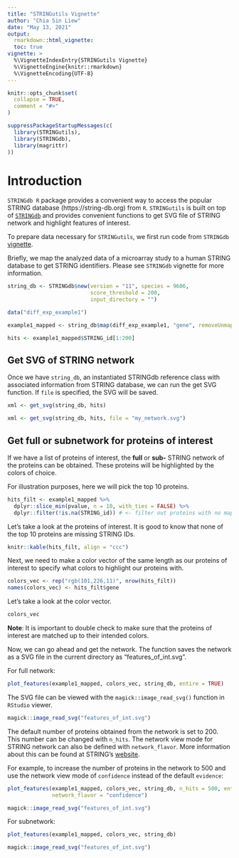 ```yaml
---
title: "STRINGutils Vignette"
author: "Chia Sin Liew"
date: "May 13, 2021"
output: 
  rmarkdown::html_vignette:
  toc: true
vignette: >
  %\VignetteIndexEntry{STRINGutils Vignette}
  %\VignetteEngine{knitr::rmarkdown}
  %\VignetteEncoding{UTF-8}
---
```


```r
knitr::opts_chunk$set(
  collapse = TRUE,
  comment = "#>"
)
```

```r
suppressPackageStartupMessages(c(
  library(STRINGutils),
  library(STRINGdb),
  library(magrittr)
))
```
# Introduction

`STRINGdb R` package provides a convenient way to access the popular STRING
database (https://string-db.org) from `R`. `STRINGutils` is built on top of [`STRINGdb`](https://www.bioconductor.org/packages/release/bioc/html/STRINGdb.html) 
and provides convenient functions to get SVG file of STRING network and 
highlight features of interest.

To prepare data necessary for `STRINGutils`, we first run code from `STRINGdb`
[vignette](https://www.bioconductor.org/packages/release/bioc/vignettes/STRINGdb/inst/doc/STRINGdb.pdf).

Briefly, we map the analyzed data of a microarray study to a human STRING database 
to get STRING identifiers. Please see `STRINGdb` vignette for more information.

```r
string_db <- STRINGdb$new(version = "11", species = 9606,
                          score_threshold = 200,
                          input_directory = "")

data("diff_exp_example1")

example1_mapped <- string_db$map(diff_exp_example1, "gene", removeUnmappedRows = TRUE)

hits <- example1_mapped$STRING_id[1:200]
```

## Get SVG of STRING network 

Once we have `string_db`, an instantiated STRINGdb reference class with associated 
information from STRING database, we can run the get SVG function. If `file` is
specified, the SVG will be saved.

```r
xml <- get_svg(string_db, hits)
```
```r
xml <- get_svg(string_db, hits, file = "my_network.svg")
```

## Get full or subnetwork for proteins of interest

If we have a list of proteins of interest, the **full** or **sub-** STRING network of the proteins can be obtained. These proteins will be highlighted by the colors of choice.

For illustration purposes, here we will pick the top 10 proteins.

```r
hits_filt <- example1_mapped %>%
  dplyr::slice_min(pvalue, n = 10, with_ties = FALSE) %>%
  dplyr::filter(!is.na(STRING_id)) # <- filter out proteins with no mapped STRING IDs
```

Let's take a look at the proteins of interest. It is good to know that none of the
top 10 proteins are missing STRING IDs.

```r
knitr::kable(hits_filt, align = "ccc")
```

Next, we need to make a color vector of the same length as our proteins of interest
to specify what colors to highlight our proteins with.

```r
colors_vec <- rep("rgb(101,226,11)", nrow(hits_filt))
names(colors_vec) <- hits_filt$gene 
```

Let's take a look at the color vector. 

```r
colors_vec
```

**Note**: It is important to double check to make sure that the proteins of interest
are matched up to their intended colors. 

Now, we can go ahead and get the network. The function saves the network as a SVG 
file in the current directory as "features_of_int.svg".

For full network:

```r
plot_features(example1_mapped, colors_vec, string_db, entire = TRUE)
```

The SVG file can be viewed with the `magick::image_read_svg()` function in `RStudio`
viewer.

```r
magick::image_read_svg("features_of_int.svg")
```

The default number of proteins obtained from the network is set to 200. This number can be changed with `n_hits`. The network view mode for STRING network can also be
defined with `network_flavor`. More information about this can be found at STRING's [website](https://string-db.org).

For example, to increase the number of proteins in the network to 500 and use the
network view mode of `confidence` instead of the default `evidence`:

```r
plot_features(example1_mapped, colors_vec, string_db, n_hits = 500, entire = TRUE,
              network_flavor = "confidence")
```
```r
magick::image_read_svg("features_of_int.svg")
```

For subnetwork:

```r
plot_features(example1_mapped, colors_vec, string_db)
```
```r
magick::image_read_svg("features_of_int.svg")
```


